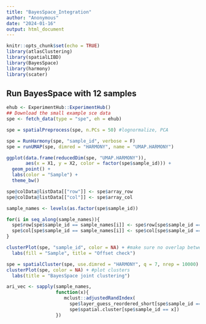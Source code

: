 ```yaml
---
title: "BayesSpace_Integration"
author: "Anonymous"
date: "2024-01-16"
output: html_document
---
```


```r
knitr::opts_chunk$set(echo = TRUE)
library(atlasClustering)
library(spatialLIBD)
library(BayesSpace)
library(harmony)
library(scater)
```

## Run BayesSpace with 12 samples

```r
ehub <- ExperimentHub::ExperimentHub()
## Download the small example sce data
spe <- fetch_data(type = "spe", eh = ehub)

spe = spatialPreprocess(spe, n.PCs = 50) #lognormalize, PCA

spe = RunHarmony(spe, "sample_id", verbose = F)
spe = runUMAP(spe, dimred = "HARMONY", name = "UMAP.HARMONY")

ggplot(data.frame(reducedDim(spe, "UMAP.HARMONY")), 
       aes(x = X1, y = X2, color = factor(spe$sample_id))) +
  geom_point() +
  labs(color = "Sample") +
  theme_bw()

```

```r
spe@colData@listData[["row"]] <- spe$array_row
spe@colData@listData[["col"]] <- spe$array_col

sample_names <- levels(as.factor(spe$sample_id))

for(i in seq_along(sample_names)){
  spe$row[spe$sample_id == sample_names[i]] <- spe$row[spe$sample_id == sample_names[i]] + 100*((i-1)%%3)
  spe$col[spe$sample_id == sample_names[i]] <- spe$col[spe$sample_id == sample_names[i]] + 150*floor((i-1)/3)
}

clusterPlot(spe, "sample_id", color = NA) + #make sure no overlap between samples
  labs(fill = "Sample", title = "Offset check")

spe = spatialCluster(spe, use.dimred = "HARMONY", q = 7, nrep = 10000) #use HARMONY
clusterPlot(spe, color = NA) + #plot clusters
  labs(title = "BayesSpace joint clustering")

ari_vec <- sapply(sample_names,
                  function(x){
                     mclust::adjustedRandIndex(
                       spe$layer_guess_reordered_short[spe$sample_id == x], 
                       spe$spatial.cluster[spe$sample_id == x])
                  })


```


